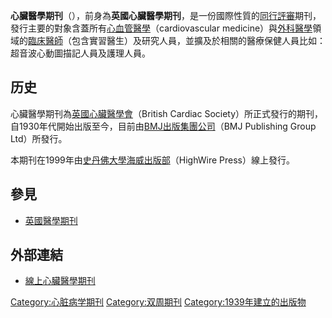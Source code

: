 {{unreferenced|time=2019-08-14}}
{{Infobox Journal
| title        = 心臟醫學期刊
| cover        = 
| discipline   = [[醫學|醫學]]
| language     = [[英語|英語]]
| abbreviation = Heart
| publisher    = [[BMJ出版集團公司|BMJ出版集團公司]]
| country      = [[英國|英國]]
| frequency    = 周刊
| history      = 創刊於1930年代
| openaccess   = 立即（非研究性質：出刊12個月後）
| impact        = 5.420
| impact-year   = 2017
| website      = http://www.bmj.com/
| ISSN         = 1355-6037
|eISSN = 1468-201X
|OCLC= 34055332
|CODEN = HEARFR
}}

'''心臟醫學期刊'''（{{lang-en|Heart}}），前身為'''英國心臟醫學期刊'''，是一份國際性質的[[同行評審|同行評審]]期刊，發行主要的對象含蓋所有[[心血管醫學|心血管醫學]]（cardiovascular medicine）與[[外科学|外科醫學]]領域的[[臨床醫師|臨床醫師]]（包含實習醫生）及研究人員，並擴及於相關的醫療保健人員比如：超音波心動圖描記人員及護理人員。

==历史==
心臟醫學期刊為[[英國心臟醫學會|英國心臟醫學會]]（British Cardiac Society）所正式發行的期刊，自1930年代開始出版至今，目前由[[BMJ出版集團公司|BMJ出版集團公司]]（BMJ Publishing Group Ltd）所發行。

本期刊在1999年由[[史丹佛大學|史丹佛大學]][[海威出版部|海威出版部]]（HighWire Press）線上發行。

==參見==
*[[英國醫學期刊|英國醫學期刊]]

==外部連結==
*[http://www.heartjnl.com/?wiki 線上心臟醫學期刊]{{dead link|date=2018年2月 |bot=InternetArchiveBot |fix-attempted=yes }}

[[Category:心脏病学期刊|Category:心脏病学期刊]]
[[Category:双周期刊|Category:双周期刊]]
[[Category:1939年建立的出版物|Category:1939年建立的出版物]]
{{pub-stub}}